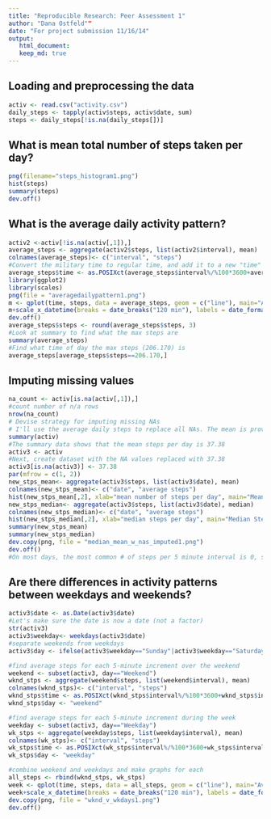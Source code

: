 ```yaml
---
title: "Reproducible Research: Peer Assessment 1"
author: "Dana Ostfeld""
date: "For project submission 11/16/14"
output: 
   html_document:
   keep_md: true
---
```


## Loading and preprocessing the data
```r
activ <- read.csv("activity.csv")
daily_steps <- tapply(activ$steps, activ$date, sum)
steps <- daily_steps[!is.na(daily_steps[])]
```

## What is mean total number of steps taken per day?
```r
png(filename="steps_histogram1.png")
hist(steps)
summary(steps)
dev.off()
```

## What is the average daily activity pattern?

```r
activ2 <-activ[!is.na(activ[,1]),]
average_steps <- aggregate(activ2$steps, list(activ2$interval), mean)
colnames(average_steps)<- c("interval", "steps")
#Convert the military time to regular time, and add it to a new "time" column
average_steps$time <- as.POSIXct(average_steps$interval%/%100*3600+average_steps$interval%%100*60, "%H:%M:%S", origin = "2000-01-01 00:00:00")
library(ggplot2)
library(scales)
png(file = "averagedailypattern1.png")
m <- qplot(time, steps, data = average_steps, geom = c("line"), main="Average Steps per Day, 10/12-11/12")
m+scale_x_datetime(breaks = date_breaks("120 min"), labels = date_format("%H:%M"))
dev.off()
average_steps$steps <- round(average_steps$steps, 3)
#Look at summary to find what the max steps are
summary(average_steps)
#Find what time of day the max steps (206.170) is
average_steps[average_steps$steps==206.170,]
```

## Imputing missing values
```r
na_count <- activ[is.na(activ[,1]),]
#count number of n/a rows
nrow(na_count)
# Devise strategy for imputing missing NAs
# I'll use the average daily steps to replace all NAs. The mean is provided in the summary data.
summary(activ)
#The summary data shows that the mean steps per day is 37.38
activ3 <- activ
#Next, create dataset with the NA values replaced with 37.38
activ3[is.na(activ3)] <- 37.38
par(mfrow = c(1, 2))
new_stps_mean<- aggregate(activ3$steps, list(activ3$date), mean)
colnames(new_stps_mean)<- c("date", "average steps")
hist(new_stps_mean[,2], xlab="mean number of steps per day", main="Mean Steps/Day")
new_stps_median<- aggregate(activ3$steps, list(activ3$date), median)
colnames(new_stps_median)<- c("date", "average steps")
hist(new_stps_median[,2], xlab="median steps per day", main="Median Steps/Day")
summary(new_stps_mean)
summary(new_stps_median)
dev.copy(png, file = "median_mean_w_nas_imputed1.png")
dev.off()
#On most days, the most common # of steps per 5 minute interval is 0, so the median is often 0.
```

## Are there differences in activity patterns between weekdays and weekends?
```r
activ3$date <- as.Date(activ3$date)
#Let's make sure the date is now a date (not a factor)
str(activ3)
activ3$weekday<- weekdays(activ3$date)
#separate weekends from weekdays
activ3$day <- ifelse(activ3$weekday=="Sunday"|activ3$weekday=="Saturday", "Weekend", "Weekday") 

#find average steps for each 5-minute increment over the weekend
weekend <- subset(activ3, day=="Weekend")
wknd_stps <- aggregate(weekend$steps, list(weekend$interval), mean)
colnames(wknd_stps)<- c("interval", "steps")
wknd_stps$time <- as.POSIXct(wknd_stps$interval%/%100*3600+wknd_stps$interval%%100*60, "%H:%M:%S", origin = "2000-01-01 00:00:00")
wknd_stps$day <- "weekend"

#find average steps for each 5-minute increment during the week
weekday <- subset(activ3, day=="Weekday")
wk_stps <- aggregate(weekday$steps, list(weekday$interval), mean)
colnames(wk_stps)<- c("interval", "steps")
wk_stps$time <- as.POSIXct(wk_stps$interval%/%100*3600+wk_stps$interval%%100*60, "%H:%M:%S", origin = "2000-01-01 00:00:00")
wk_stps$day <- "weekday"

#combine weekend and weekdays and make graphs for each
all_steps <- rbind(wknd_stps, wk_stps)
week <- qplot(time, steps, data = all_steps, geom = c("line"), main="Average Weekday Steps per Day, Oct/12-Nov/12", facets = day~.)
week+scale_x_datetime(breaks = date_breaks("120 min"), labels = date_format("%H:%M"))
dev.copy(png, file = "wknd_v_wkdays1.png")
dev.off()
```